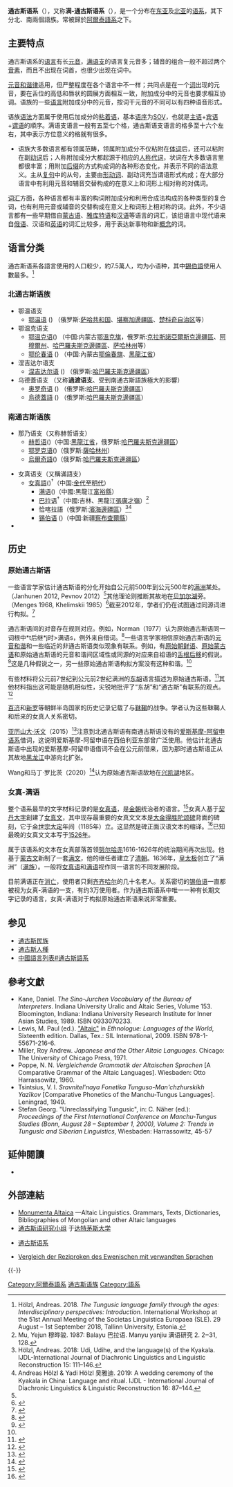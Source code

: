 {{Infobox Language family
|name = 通古斯语系
|altname = Tungusic
|ethnicity   = [[滿族|滿族]]、[[錫伯族|錫伯族]]、[[赫哲族|赫哲族]]、[[鄂溫克族|鄂溫克族]]、[[鄂倫春族|鄂倫春族]]等
|region = [[中國|中國]]、[[俄羅斯|俄羅斯]]
|fam1 = 世界[[语系|语系]]之一
|child1 = 北通古斯语族
|child2 = 南通古斯语族
|map= Distribution of the Tungusic languages.svg
|mapcaption = 通古斯語系語言：{{col-begin}}
{{col-2}}
北通古斯語族：
{{legend|#8B0000|[[鄂溫語|鄂溫語]]}}
{{legend|#D95340|[[鄂溫克語|鄂溫克語]]}}
{{legend|#E9967A|[[涅吉達爾語|涅吉達爾語]]}}
{{legend|#E6B800|[[鄂倫春語|鄂倫春語]]}}
{{legend|#8B4513|[[奇力語|奇力語]]}}
過渡語支：
{{legend|#90EE90|[[奧羅奇語|奧羅奇語]]}}
{{legend|#22C32E|[[烏德蓋語|烏德蓋語]]}}
南通古斯語族：
{{legend|#ADD8E6|[[滿語|滿語]]}}
{{legend|#4798B3|[[錫伯語|錫伯語]]}}
{{legend|#C3CDE6|[[赫哲語|赫哲語]]}}
{{legend|#8674A1|[[鄂羅克語|鄂羅克語]]}}
{{legend|#6A5ACD|[[烏爾奇語|烏爾奇語]]}}
{{col-end}}
|linglist = ATB
|iso5 = tuw
|glotto = tung1282
}}
'''通古斯语系'''（{{lang-en|Tungusic languages}}），又称'''满-通古斯语系'''（{{lang-en|Manchu-Tungus languages}}），是一个分布在[[东亚|东亚]]及[[北亚|北亚]]的[[语系|语系]]，其下分北、南兩個語族。常被歸於[[阿爾泰語系|阿爾泰語系]]之下。

==主要特点==
通古斯语系的[[语言|语言]]有长[[元音|元音]]，[[满语支|满语支]]的语言复元音多；辅音的组合一般不超过两个[[音素|音素]]，而且不出现在词首，也很少出现在词中。

[[元音和谐律|元音和谐律]]适用，但严整程度在各个语言中不一样；共同点是在一个[[词汇|词]]出现的元音，要在舌位的高低和唇状的圆展方面相互一致，附加成分中的元音也要求相互协调。语族的一些[[语言|语言]]附加成分中的元音，按词干元音的不同可以有四种语音形式。

语族[[语法|语法]]方面属于使用后加成分的[[粘着语|粘着语]]，基本[[语序|语序]]为[[SOV|SOV]]，也就是[[主语|主语]]+[[宾语|宾语]]+[[谓语|谓语]]的順序。满语支语言一般有五至七个格，通古斯语支语言的格多至十六个左右，其中表示方位意义的格就有很多。
*语族大多数语言都有领属范畴，领属附加成分不仅粘附在[[体词|体词]]后，还可以粘附在副[[动词|动词]]后；人称附加成分大都起源于相应的[[人称代词|人称代词]]，状词在大多数语言里都很丰富；用附加[[后缀|后缀]]的方式构成词的各种形态变化，并表示不同的语法意义。主从[[复句|复句]]中的从句，主要由[[形动词|形动词]]、副动词充当谓语形式构成；在大部分语言中有利用元音和辅音交替构成的在意义上和词形上相对称的对偶词。

[[词汇|词汇]]方面，各种语言都有丰富的构词附加成分和利用合成法构成的各种类型的复合词，也有利用元音或辅音的交替构成在意义上和词形上相对称的词。此外，不少语言都有一些早期借自[[蒙古语|蒙古语]]、[[雅库特语|雅库特语]]和[[汉语|汉语]]等语言的词汇，该组语言中现代语来自[[俄语|俄语]]、汉语和[[英语|英语]]的词汇比较多，用于表达新事物和新[[概念|概念]]的词。

==语言分类==
{{Pie chart|label1=[[锡伯语|锡伯语]]|label2=[[鄂温克语|鄂温克语]]|label3=[[鄂温语|鄂温语]]|value1=55|value2=28.97|value3=10.45|label4=其他|value4=5.58|caption=满-通古斯语系各語言使用人口圓餅圖}}
通古斯语系各語言使用的人口較少，約7.5萬人，均为小语种，其中[[錫伯語|錫伯語]]使用人數最多。<ref>Hölzl, Andreas. 2018. ''The Tungusic language family through the ages: Interdisciplinary perspectives: Introduction''. International Workshop at the 51st Annual Meeting of the Societas Linguistica Europaea (SLE). 29 August – 1st September 2018, Tallinn University, Estonia.</ref>

=== 北通古斯语族 ===
*鄂温语支
**[[鄂温语|鄂温语]] ({{SIL|eve}}) （俄罗斯:[[萨哈共和国|萨哈共和国]]、[[堪察加邊疆區|堪察加邊疆區]]、[[楚科奇自治区|楚科奇自治区]]等）
*鄂温克语支
**[[鄂温克语|鄂温克语]]({{SIL|evn}}) （中国:内蒙古[[鄂溫克族自治旗|鄂溫克旗]]，俄罗斯:[[克拉斯諾亞爾斯克邊疆區|克拉斯諾亞爾斯克邊疆區]]、[[阿穆爾州|阿穆爾州]]、[[哈巴羅夫斯克邊疆區|哈巴羅夫斯克邊疆區]]、[[萨哈林州|萨哈林州]]等）
**[[鄂伦春语|鄂伦春语]] ({{SIL|orh}}) （中国:內蒙古[[鄂伦春自治旗|鄂倫春旗]]、[[黑龍江省|黑龍江省]]）
*涅吉达尔语支
**[[涅吉達爾人|涅吉达尔语]] ({{SIL|neg}}) （俄罗斯:[[哈巴羅夫斯克邊疆區|哈巴羅夫斯克邊疆區]]）
*乌德蓋语支 （又称'''過渡语支'''、受到南通古斯語族極大的影響）
**[[奥罗奇语|奥罗奇语]] ({{SIL|oac}}) （俄罗斯:[[哈巴羅夫斯克邊疆區|哈巴羅夫斯克邊疆區]]）
**[[烏德蓋語|烏德蓋語]] ({{SIL|ude}}) （俄罗斯:[[哈巴羅夫斯克邊疆區|哈巴羅夫斯克邊疆區]]）

=== 南通古斯语族 ===
*那乃语支（又称赫哲语支）
**[[赫哲语|赫哲语]]({{SIL|gld}})（中国:[[黑龍江省|黑龍江省]]，俄罗斯:[[哈巴羅夫斯克邊疆區|哈巴羅夫斯克邊疆區]]）
**[[鄂罗克语|鄂罗克语]]({{SIL|oaa}})（俄罗斯:[[薩哈林州|薩哈林州]]）
**[[烏爾奇語|烏爾奇語]]({{SIL|ulc}})（俄罗斯:[[哈巴羅夫斯克邊疆區|哈巴羅夫斯克邊疆區]]）

*女真语支（又稱滿語支）
**[[女真語|女真語]]({{SIL|juc}})<sup>†</sup>（中国:[[金代|金代]]至[[明代|明代]]）
***[[满语|满语]]({{SIL|mnc}})（中國:黑龍江[[富裕縣|富裕縣]]）
***[[巴拉语|巴拉语]]<sup>†</sup>（中國:吉林、黑龍江[[張廣才嶺|張廣才嶺]]）<ref name="Mu1987">Mu, Yejun 穆晔骏. 1987: Balayu 巴拉语. Manyu yanjiu 满语研究 2. 2‒31, 128.</ref>
***恰喀拉語（俄罗斯:[[濱海邊疆區|濱海邊疆區]]）<ref name="Hölzl2018">Hölzl, Andreas. 2018: Udi, Udihe, and the language(s) of the Kyakala. IJDL-International Journal of Diachronic Linguistics and Linguistic Reconstruction 15: 111–146.</ref><ref name="Hölzl&Hölzl2019">Andreas Hölzl & Yadi Hölzl 吴雅迪. 2019: A wedding ceremony of the Kyakala in China: Language and ritual. IJDL - International Journal of Diachronic Linguistics & Linguistic Reconstruction 16: 87–144.</ref>
***[[锡伯语|锡伯语]] ({{SIL|sjo}})（中国:新疆[[察布查尔锡伯自治县|察布查爾縣]]）
*{{cn-span|[[渤海语|渤海语]]<sup>†</sup>（[[渤海國|渤海國]]）|date=2021年8月16日}}

==历史==
===原始通古斯语===
一些语言学家估计通古斯语的分化开始自公元前500年到公元500年的[[满洲|满洲]]某处。（Janhunen 2012, Pevnov 2012）<ref name=conference />其他理论则推断其故地在[[贝加尔湖|贝加尔湖]]旁。（Menges 1968, Khelimskii 1985）<ref>{{cite book|title=The Global Prehistory of Human Migration|author=Immanuel Ness|page=200|date=29 Aug 2014|url=https://books.google.com/books?id=TyJlBAAAQBAJ&q=tungusic+history&pg=PA200|isbn=9781118970584|access-date=2021-04-24|archive-date=2021-03-23|archive-url=https://web.archive.org/web/20210323233001/https://books.google.com/books?id=TyJlBAAAQBAJ&q=tungusic+history&pg=PA200|dead-url=no}}</ref>截至2012年，学者们仍在试图通过同源词进行构拟。<ref name=conference>{{cite web|url=http://www.marumaru.eu/Martine_Robbeets/Publications_files/Robbeets2014_review%20Malchukov%20%26%20Whaley.pdf|title=Book Reviews 161 Andrej L. Malchukov and Lindsay J. Whaley （eds.）, Recent advances in Tungusic linguistics （Turcologica 89）. Wiesbaden: Harrassowitz, 2012. vi + 277 pages, ISBN 978-3-447-06532-0, EUR 68.|author=Martine Robbeets|access-date=25 Nov 2016|archive-date=2017-05-10|archive-url=https://web.archive.org/web/20170510102944/http://www.marumaru.eu/Martine_Robbeets/Publications_files/Robbeets2014_review%20Malchukov%20%26%20Whaley.pdf|dead-url=no}}</ref>

通古斯语间的对音存在规则对应。例如，Norman（1977）认为原始通古斯语同一词根中*t后继*j时>满语s，例外来自借词。<ref>{{cite journal|jstor=41927199|title=THE EVOLUTION OF PROTO-TUNGUSIC *t TO MANCHU s |journal=Central Asiatic Journal |author=JERRY NORMAN |volume= 21| issue = 3/4|year=1977|pages=229–233}}</ref>一些语言学家相信原始通古斯语的[[元音和谐|元音和谐]]和一些临近的非通古斯语类似现象有联系。例如，有[[原始朝鲜语|原始朝鲜语]]、[[原始蒙古语|原始蒙古语]]和原始通古斯语的元音和谐间区域性或同源的对应来自祖语的[[舌根后移|舌根后移]]的假说。<ref name=RTR>{{cite web|title=Paradigm Change: In the Transeurasian languages and beyond （Ch. 7）|author=Seongyeon Ko, Andrew Joseph, John Whitman|date=2014|url=http://conf.ling.cornell.edu/whitman/KoJosephWhitman2014Comparative.pdf|access-date=2021-04-24|archive-date=2021-06-08|archive-url=https://web.archive.org/web/20210608142228/https://conf.ling.cornell.edu/whitman/KoJosephWhitman2014Comparative.pdf|dead-url=no}}</ref>这是几种假说之一，另一些原始通古斯语构拟方案没有这种和谐。<ref name=RTR />

有些材料将公元前7世纪到公元前2世纪满洲的[[东胡|东胡]]语言描述为原始通古斯语。<ref>{{cite book|url=https://books.google.com/books?id=pCiNqFj3MQsC&q=donghu+tungusic&pg=PA891|title=Encyclopedia of the Peoples of Asia and Oceania|page=891|author=Barbara A. West|date=19 May 2010|access-date=26 Nov 2016|isbn=9781438119137}}</ref>其他材料指出这可能是随机相似性，尖锐地批评了“东胡”和“通古斯”有联系的观点。<ref>{{Cite book|url=https://books.google.gr/books?hl=en&lr=&id=4-vdP2aZWhUC&oi=fnd&pg=PA411|publisher=University of California Press|date=1983-01-01|isbn=978-0-520-04229-2|language=en|first=David N.|last=Keightley|title=The Origins of Chinese Civilization}}</ref>{{Rp|411–466}}

[[百济|百济]]和[[新罗|新罗]]等朝鲜半岛国家的历史记录记载了与[[靺鞨|靺鞨]]的战争。学者认为这些靺鞨人和后来的女真人关系密切。

[[亚历山大·沃文|亚历山大·沃文]]（2015）<ref>{{Cite journal |date=2015-03-18 |editor-last=Vovin |editor-first=Alexander |title=Eskimo Loanwords in Northern Tungusic |url=https://brill.com/view/journals/ic/19/1/article-p87_7.xml |journal=IRAN and the CAUCASUS |volume=19 |issue=1 |doi=10.1163/1573384X-20150107 |issn=1609-8498}}</ref>注意到北通古斯语有南通古斯语没有的[[爱斯基摩-阿留申语系|爱斯基摩-阿留申语系]]借词，这说明爱斯基摩-阿留申语在西伯利亚东部曾广泛使用。他估计北通古斯语中出现的爱斯基摩-阿留申语借词不会在公元前借来，因为那时通古斯语正从其故地[[黑龙江|黑龙江]]中游向北扩张。

Wang和马丁·罗比茨（2020）<ref>{{Cite journal |last=Wang |first=Chuan-Chao |last2=Robbeets |first2=Martine |date=2020 |title=The homeland of Proto-Tungusic inferred from contemporary words and ancient genomes |url=https://www.cambridge.org/core/product/identifier/S2513843X20000080/type/journal_article |journal=Evolutionary Human Sciences |language=en |volume=2 |doi=10.1017/ehs.2020.8 |issn=2513-843X}}</ref>认为原始通古斯语故地在[[兴凯湖|兴凯湖]]地区。

===女真-满语===
整个语系最早的文字材料记录的是[[女真语|女真语]]，是[[金朝|金朝]]统治者的语言。<ref>{{cite web|url=https://www.britannica.com/topic/Manchu-Tungus-languages|title=Manchu-Tungus languages|publisher=Encyclopædia Britannica|author=Lindsay J. Whaley|date=18 Jun 2007|access-date=25 Nov 2016|archive-date=2021-11-08|archive-url=https://web.archive.org/web/20211108111804/https://www.britannica.com/topic/Manchu-Tungus-languages|dead-url=no}}</ref>女真人基于[[契丹大字|契丹大字]]創建了[[女真文|女真文]]，其中现存最重要的女真文文本是[[大金得胜陀颂碑|大金得胜陀颂碑]]背面的碑刻，它于[[金世宗|金世宗]][[大定_(金朝)|大定]]年间（1185年）立。这显然是碑正面汉语文本的缩译。<ref>{{Cite book|url=https://books.google.gr/books?id=RWXGlb_9GAEC&redir_esc=y|publisher=State University of New York Press|date=1995-01-13|isbn=978-0-7914-2274-8|language=en|first=Hoyt Cleveland|last=Tillman|first2=Stephen H.|last2=West|title=China Under Jurchen Rule: Essays on Chin Intellectual and Cultural History}}</ref>已知最晚的女真文文本写于[[1526年|1526年]]。

属于该语系的文本在女真部落首领[[努尔哈赤|努尔哈赤]]1616-1626年的统治期间再次出现。他基于[[蒙古文|蒙古文]]新制了一套[[满文|满文]]，他的继任者建立了[[清朝|清朝]]。1636年，[[皇太极|皇太极]]创立了“满洲”（[[满族|满族]]）。一般将[[女真语|女真语]]和[[满语|满语]]视作同一语言的不同发展阶段。

目前满语正在[[語言滅亡|消亡]]，使用者只剩[[齐齐哈尔市|齐齐哈尔]]的几十名老人。关系密切的[[锡伯语|锡伯语]]一直都被视为女真-满语的一支，有约3万使用者。作为通古斯语系中唯一一种有长期文字记录的语言，女真-满语对于构拟原始通古斯语来说非常重要。

==参见==
{{Portal box |語言|語言學}}
* [[通古斯民族|通古斯民族]]
* [[通古斯人種|通古斯人種]]
* [[中國語言列表#通古斯語系|中國語言列表#通古斯語系]]

==參考文獻==
{{Reflist|2}}
{{refbegin}}
* Kane, Daniel. ''The Sino-Jurchen Vocabulary of the Bureau of Interpreters''. Indiana University Uralic and Altaic Series, Volume 153. Bloomington, Indiana: Indiana University Research Institute for Inner Asian Studies, 1989. ISBN 0933070233.
* Lewis, M. Paul (ed.). [http://www.ethnologue.com/show_family.asp?subid=7-16 "Altaic"] {{Wayback|url=http://www.ethnologue.com/show_family.asp?subid=7-16 |date=20130106085639 }} in ''Ethnologue: Languages of the World'', Sixteenth edition. Dallas, Tex.: SIL International, 2009. ISBN 978-1-55671-216-6.
* Miller, Roy Andrew. ''Japanese and the Other Altaic Languages''. Chicago: The University of Chicago Press, 1971.
* Poppe, N. N. ''Vergleichende Grammatik der Altaischen Sprachen'' [A Comparative Grammar of the Altaic Languages]. Wiesbaden: Otto Harrassowitz, 1960.
* Tsintsius, V. I. ''Sravnitel'naya Fonetika Tunguso-Man'chzhurskikh Yazïkov'' [Comparative Phonetics of the Manchu-Tungus Languages]. Leningrad, 1949.
* Stefan Georg. "Unreclassifying Tungusic", in: C. Näher (ed.): ''Proceedings of the First International Conference on Manchu-Tungus Studies (Bonn, August 28 – September 1, 2000), Volume 2: Trends in Tungusic and Siberian Linguistics'', Wiesbaden: Harrassowitz, 45-57
{{refend}}

==延伸閱讀==
{{refbegin}}
* {{cite encyclopedia |last=Vovin |first=Alexander |authorlink=Alexander Vovin |editors=Keith Brown, Sarah Ogilvie |encyclopedia=Concise Encyclopedia of Languages of the World |title=Tungusic Languages |url=http://books.google.com/books?id=F2SRqDzB50wC&pg=PA1103 |edition=1st |year=2009 |origyear=2006 |publisher=Elsevier |location=Amsterdam and Boston |isbn=978-0-08-087774-7 |oclc=264358379 |pages=1103–1105 |access-date=2016-09-16 |archive-date=2018-05-31 |archive-url=https://web.archive.org/web/20180531114645/https://books.google.com/books?id=F2SRqDzB50wC&pg=PA1103 |dead-url=no }}
{{refend}}

==外部連結==
*[http://altaica.ru/e_index.php Monumenta Altaica] {{Wayback|url=http://altaica.ru/e_index.php |date=20201121145143 }}—Altaic Linguistics. Grammars, Texts, Dictionaries, Bibliographies of Mongolian and other Altaic languages
*[http://www.dartmouth.edu/~trg/languages/preface.html 通古斯语研究小组] {{Wayback|url=http://www.dartmouth.edu/~trg/languages/preface.html |date=20121006081839 }}于[[达特茅斯大学|达特茅斯大学]]
*{{es icon}} [http://www.proel.org/mundo/manchu.htm 通古斯语系] {{Wayback|url=http://www.proel.org/mundo/manchu.htm |date=20210212004251 }}
* [http://kaltric.de/mat/matlingu/even Vergleich der Reziproken des Ewenischen mit verwandten Sprachen] {{Wayback|url=http://kaltric.de/mat/matlingu/even |date=20161104185839 }}
{{-}}
{{Tungusic languages}}
{{東北亞語言}}
{{Altaic languages}}
{{中國語言}}
{{俄罗斯语言}}
{{Language family}}

{{Authority control}}
[[Category:阿爾泰語系|Category:阿爾泰語系]]
[[Category:通古斯语族|]]
[[Category:語系|Category:語系]]